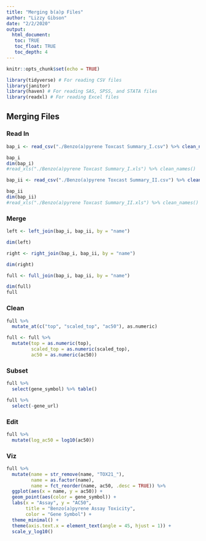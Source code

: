 ```yaml
---
title: "Merging b(a)p Files"
author: "Lizzy Gibson"
date: "2/2/2020"
output:
  html_document:
   toc: TRUE
   toc_float: TRUE
   toc_depth: 4
---
```


```r
knitr::opts_chunk$set(echo = TRUE)

library(tidyverse) # For reading CSV files
library(janitor) 
library(haven) # For reading SAS, SPSS, and STATA files
library(readxl) # For reading Excel files
```

## Merging Files

### Read In

```r
bap_i <- read_csv("./Benzo(a)pyrene Toxcast Summary_I.csv") %>% clean_names()

bap_i
dim(bap_i)
#read_xls("./Benzo(a)pyrene Toxcast Summary_I.xls") %>% clean_names()

bap_ii <- read_csv("./Benzo(a)pyrene Toxcast Summary_II.csv") %>% clean_names()

bap_ii
dim(bap_ii)
#read_xls("./Benzo(a)pyrene Toxcast Summary_II.xls") %>% clean_names()
```

### Merge

```r
left <- left_join(bap_i, bap_ii, by = "name")

dim(left)

right <- right_join(bap_i, bap_ii, by = "name")

dim(right)

full <- full_join(bap_i, bap_ii, by = "name")

dim(full)
full
```

### Clean

```r
full %>% 
  mutate_at(c("top", "scaled_top", "ac50"), as.numeric)

full <- full %>% 
  mutate(top = as.numeric(top),
         scaled_top = as.numeric(scaled_top),
         ac50 = as.numeric(ac50))
```

### Subset

```r
full %>%
  select(gene_symbol) %>% table()

full %>% 
  select(-gene_url)
```

### Edit

```r
full %>% 
  mutate(log_ac50 = log10(ac50))
```

### Viz

```r
full %>% 
  mutate(name = str_remove(name, "TOX21_"),
         name = as.factor(name),
         name = fct_reorder(name, ac50, .desc = TRUE)) %>% 
  ggplot(aes(x = name, y = ac50)) +
  geom_point(aes(color = gene_symbol)) +
  labs(x = "Assay", y = "AC50", 
       title = "Benzo(a)pyrene Assay Toxicity", 
       color = "Gene Symbol") +
  theme_minimal() +
  theme(axis.text.x = element_text(angle = 45, hjust = 1)) +
  scale_y_log10()
```


